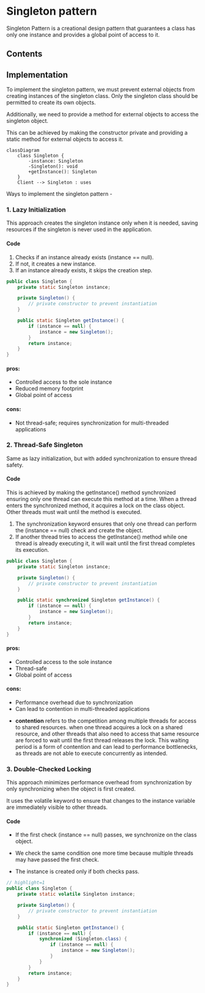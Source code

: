 # Singleton pattern

Singleton Pattern is a creational design pattern that guarantees a class has only one instance and provides a global point of access to it.


## Contents

## Implementation

To implement the singleton pattern, we must prevent external objects from creating instances of the singleton class. Only the singleton class should be permitted to create its own objects.

Additionally, we need to provide a method for external objects to access the singleton object.

This can be achieved by making the constructor private and providing a static method for external objects to access it.

```mermaid
classDiagram
    class Singleton {
        -instance: Singleton
        -Singleton(): void
        +getInstance(): Singleton
    }
    Client --> Singleton : uses
```

Ways to implement the singleton pattern -

### 1. Lazy Initialization

This approach creates the singleton instance only when it is needed, saving resources if the singleton is never used in the application.

#### Code
1. Checks if an instance already exists (instance == null).
2. If not, it creates a new instance.
3. If an instance already exists, it skips the creation step.


```java
public class Singleton {
    private static Singleton instance;

    private Singleton() {
        // private constructor to prevent instantiation
    }

    public static Singleton getInstance() {
        if (instance == null) {
            instance = new Singleton();
        }
        return instance;
    }
}
```


#### pros:
- Controlled access to the sole instance
- Reduced memory footprint
- Global point of access
#### cons:
- Not thread-safe; requires synchronization for multi-threaded applications


### 2. Thread-Safe Singleton

Same as lazy initialization, but with added synchronization to ensure thread safety.

#### Code

This is achieved by making the getInstance() method synchronized ensuring only one thread can execute this method at a time.
When a thread enters the synchronized method, it acquires a lock on the class object. Other threads must wait until the method is executed.


1. The synchronization keyword ensures that only one thread can perform the (instance == null) check and create the object.
2. If another thread tries to access the getInstance() method while one thread is already executing it, it will wait until the first thread completes its execution.


```java
public class Singleton {
    private static Singleton instance;

    private Singleton() {
        // private constructor to prevent instantiation
    }

    public static synchronized Singleton getInstance() {
        if (instance == null) {
            instance = new Singleton();
        }
        return instance;
    }
}
```

#### pros:
- Controlled access to the sole instance
- Thread-safe
- Global point of access
#### cons:
- Performance overhead due to synchronization
- Can lead to contention in multi-threaded applications

* **contention** refers to the competition among multiple threads for access to shared resources. when one thread acquires a lock on a shared resource, and other threads that also need to access that same resource are forced to wait until the first thread releases the lock. This waiting period is a form of contention and can lead to performance bottlenecks, as threads are not able to execute concurrently as intended.

### 3. Double-Checked Locking

This approach minimizes performance overhead from synchronization by only synchronizing when the object is first created.

It uses the volatile keyword to ensure that changes to the instance variable are immediately visible to other threads.

#### Code
- If the first check (instance == null) passes, we synchronize on the class object.

- We check the same condition one more time because multiple threads may have passed the first check.

- The instance is created only if both checks pass.

```java
// highlight=1
public class Singleton {
    private static volatile Singleton instance;

    private Singleton() {
        // private constructor to prevent instantiation
    }

    public static Singleton getInstance() {
        if (instance == null) {
            synchronized (Singleton.class) {
                if (instance == null) {
                    instance = new Singleton();
                }
            }
        }
        return instance;
    }
}
```
